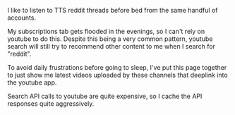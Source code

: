 
I like to listen to TTS reddit threads before bed from the same handful of accounts.

My subscriptions tab gets flooded in the evenings, so I can't rely on youtube to do this. Despite this being a very common pattern, youtube search will still try to recommend other content to me when I search for "reddit".

To avoid daily frustrations before going to sleep, I've put this page together to just show me latest videos uploaded by these channels that deeplink into the youtube app.

Search API calls to youtube are quite expensive, so I cache the API responses quite aggressively.